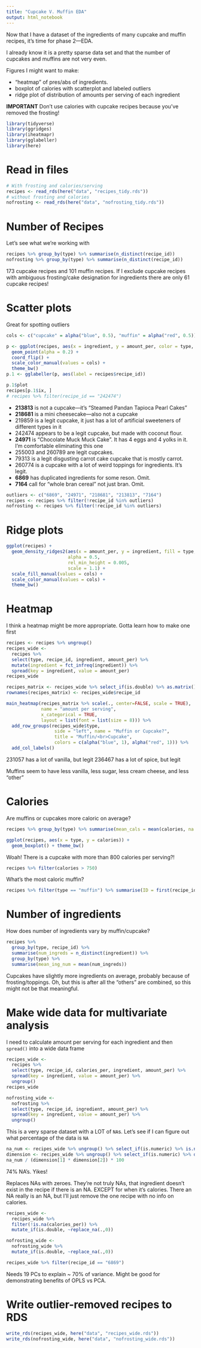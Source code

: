 ```yaml
---
title: "Cupcake V. Muffin EDA"
output: html_notebook
---
```


Now that I have a dataset of the ingredients of many cupcake and muffin recipes, it's time for phase 2---EDA.

I already know it is a pretty sparse data set and that the number of cupcakes and muffins are not very even.

Figures I might want to make:

- "heatmap" of pres/abs of ingredients.
- boxplot of calories with scatterplot and labeled outliers
- ridge plot of distribution of amounts per serving of each ingredient


**IMPORTANT** Don't use calories with cupcake recipes because you've removed the frosting!

```r
library(tidyverse)
library(ggridges)
library(iheatmapr)
library(gglabeller)
library(here)
```

# Read in files
```r
# With frosting and calories/serving
recipes <- read_rds(here("data", "recipes_tidy.rds"))
# without frosting and calories
nofrosting <- read_rds(here("data", "nofrosting_tidy.rds"))
```

# Number of Recipes
Let's see what we're working with

```r
recipes %>% group_by(type) %>% summarise(n_distinct(recipe_id))
nofrosting %>% group_by(type) %>% summarise(n_distinct(recipe_id))
```
173 cupcake recipes and 101 muffin recipes.  If I exclude cupcake recipes with ambiguous frosting/cake designation for ingredients there are only 61 cupcake recipes!



# Scatter plots

Great for spotting outliers

```r
cols <- c("cupcake" = alpha("blue", 0.5), "muffin" = alpha("red", 0.5))

p <- ggplot(recipes, aes(x = ingredient, y = amount_per, color = type, label = recipe_id)) +
  geom_point(alpha = 0.2) +
  coord_flip() +
  scale_color_manual(values = cols) +
  theme_bw()
p.1 <- gglabeller(p, aes(label = recipes$recipe_id))
```

```r
p.1$plot
recipes[p.1$ix, ]
# recipes %>% filter(recipe_id == "242474")
```

- **213813** is not a cupcake---it's "Steamed Pandan Tapioca Pearl Cakes"
- **218681** is a mini cheesecake---also not a cupcake
- 219859 is a legit cupcake, it just has a lot of artificial sweeteners of different types in it
- 242474 appears to be a legit cupcake, but made with coconut flour.
- **24971** is "Chocolate Muck Muck Cake".  It has 4 eggs and 4 yolks in it.  I'm comfortable eliminating this one
- 255003 and 260789 are legit cupcakes.
- 79313 is a legit disgusting carrot cake cupcake that is mostly carrot.
- 260774 is a cupcake with a lot of weird toppings for ingredients.  It's legit.
- **6869** has duplicated ingredients for some reson.  Omit.
- **7164** call for "whole bran cereal" not just bran.  Omit.

```r
outliers <- c("6869", "24971", "218681", "213813", "7164")
recipes <- recipes %>% filter(!recipe_id %in% outliers)
nofrosting <- recipes %>% filter(!recipe_id %in% outliers)
```

# Ridge plots

```r
ggplot(recipes) +
  geom_density_ridges2(aes(x = amount_per, y = ingredient, fill = type, color = type),
                       alpha = 0.5,
                       rel_min_height = 0.005,
                       scale = 1.1) +
  scale_fill_manual(values = cols) +
  scale_color_manual(values = cols) +
  theme_bw()
```

# Heatmap

I think a heatmap might be more appropriate.  Gotta learn how to make one first

```r
recipes <- recipes %>% ungroup()
recipes_wide <-
  recipes %>%
  select(type, recipe_id, ingredient, amount_per) %>%
  mutate(ingredient = fct_infreq(ingredient)) %>% 
  spread(key = ingredient, value = amount_per)
recipes_wide
```
```r
recipes_matrix <- recipes_wide %>% select_if(is.double) %>% as.matrix()
rownames(recipes_matrix) <- recipes_wide$recipe_id
```

```r
main_heatmap(recipes_matrix %>% scale(., center=FALSE, scale = TRUE),
             name = "amount per serving",
             x_categorical = TRUE,
             layout = list(font = list(size = 8))) %>%
  add_row_groups(recipes_wide$type,
                  side = "left", name = "Muffin or Cupcake?",
                  title = "Muffin/<br>Cupcake",
                  colors = c(alpha("blue", 1), alpha("red", 1))) %>%
  add_col_labels()
```

231057 has a lot of vanilla, but legit
236467 has a lot of spice, but legit

Muffins seem to have less vanilla, less sugar, less cream cheese, and less "other"


# Calories
Are muffins or cupcakes more caloric on average?

```r
recipes %>% group_by(type) %>% summarise(mean_cals = mean(calories, na.rm = TRUE))
```

```r
ggplot(recipes, aes(x = type, y = calories)) +
  geom_boxplot() + theme_bw()
```

Woah! There is a cupcake with more than 800 calories per serving?!

```r
recipes %>% filter(calories > 750)
```

What's the most caloric muffin?

```r
recipes %>% filter(type == "muffin") %>% summarise(ID = first(recipe_id), calories = max(calories))
```

# Number of ingredients

How does number of ingredients vary by muffin/cupcake?

```r
recipes %>%
  group_by(type, recipe_id) %>%
  summarise(num_ingreds = n_distinct(ingredient)) %>% 
  group_by(type) %>% 
  summarise(mean_ing_num = mean(num_ingreds))
```
Cupcakes have slightly more ingredients on average, probably because of frosting/toppings.  Oh, but this is after all the "others" are combined, so this might not be that meaningful.

# Make wide data for multivariate analysis

I need to calculate amount per serving for each ingredient and then `spread()` into a wide data frame

```r
recipes_wide <-
  recipes %>%
  select(type, recipe_id, calories_per, ingredient, amount_per) %>% 
  spread(key = ingredient, value = amount_per) %>% 
  ungroup()
recipes_wide

nofrosting_wide <- 
  nofrosting %>% 
  select(type, recipe_id, ingredient, amount_per) %>% 
  spread(key = ingredient, value = amount_per) %>% 
  ungroup()
```

This is a very sparse dataset with a LOT of `NA`s.  Let's see if I can figure out what percentage of the data is `NA`

```r
na_num <- recipes_wide %>% ungroup() %>% select_if(is.numeric) %>% is.na() %>% sum()
dimension <- recipes_wide %>% ungroup() %>% select_if(is.numeric) %>% dim()
na_num / (dimension[1] * dimension[2]) * 100
```

74% NA's.  Yikes!


Replaces NAs with zeroes.  They're not truly NAs, that ingredient doesn't exist in the recipe if there is an NA.  EXCEPT for when it's calories.  There an NA really is an NA, but I'll just remove the one recipe with no info on calories.

```r
recipes_wide <- 
  recipes_wide %>% 
  filter(!is.na(calories_per)) %>% 
  mutate_if(is.double, ~replace_na(.,0))

nofrosting_wide <- 
  nofrosting_wide %>% 
  mutate_if(is.double, ~replace_na(.,0))

recipes_wide %>% filter(recipe_id == "6869")
```

Needs 19 PCs to explain ~ 70% of variance.  Might be good for demonstrating benefits of OPLS vs PCA.

# Write outlier-removed recipes to RDS

```r
write_rds(recipes_wide, here("data", "recipes_wide.rds"))
write_rds(nofrosting_wide, here("data", "nofrosting_wide.rds"))
```

